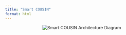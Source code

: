```yaml
---
title: "Smart COUSIN"
format: html
---
```


<div style="text-align: center;">
  <img src="_Diagrama de  la plataforma SMART-COUSIN.svg" alt="Smart COUSIN Architecture Diagram" style="max-width: 100%; height: auto;" />
</div>